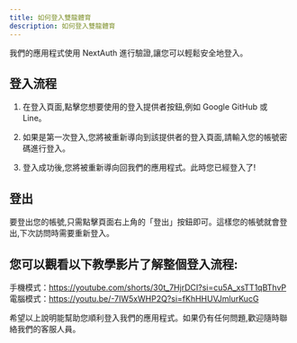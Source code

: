 ```yaml
---
title: 如何登入雙龍體育
description: 如何登入雙龍體育
---
```

我們的應用程式使用 NextAuth 進行驗證,讓您可以輕鬆安全地登入。

## 登入流程

1. 在登入頁面,點擊您想要使用的登入提供者按鈕,例如 Google GitHub 或 Line。

2. 如果是第一次登入,您將被重新導向到該提供者的登入頁面,請輸入您的帳號密碼進行登入。 

3. 登入成功後,您將被重新導向回我們的應用程式。此時您已經登入了!


## 登出

要登出您的帳號,只需點擊頁面右上角的「登出」按鈕即可。這樣您的帳號就會登出,下次訪問時需要重新登入。


## 您可以觀看以下教學影片了解整個登入流程:
手機模式：https://youtube.com/shorts/30t_7HjrDCI?si=cu5A_xsTT1qBThvP
電腦模式：https://youtu.be/-7IW5xWHP2Q?si=fKhHHUVJmlurKucG

希望以上說明能幫助您順利登入我們的應用程式。如果仍有任何問題,歡迎隨時聯絡我們的客服人員。

